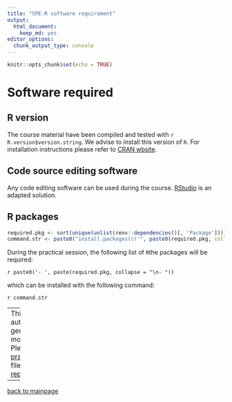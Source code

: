 ```yaml
---
title: "SPE-R software requirement"
output: 
  html_document: 
    keep_md: yes
editor_options: 
  chunk_output_type: console
---
```


```r
knitr::opts_chunk$set(echo = TRUE)
```

# Software required

## R version

The course material have been compiled and tested with
`r R.version$version.string`.
We advise to install this version of `R`. For installation instructions please refer to [CRAN wbsite](https://cran.r-project.org/).

## Code source editing software

Any code editing software can be used during the course.
[RStudio](https://www.rstudio.com/) is an adapted solution. 

## R packages

```r
required.pkg <- sort(unique(unlist(renv::dependencies()[, 'Package'])))
command.str <- paste0("install.packages(c('", paste0(required.pkg, collapse = "', '"), "'))")
```

During the practical session, the following list of `R`the packages will be required:

`r paste0('- ', paste(required.pkg, collapse = "\n- "))`

which can be installed with the following command:

`r command.str`

---
This page have been automatically generated. Do not modify
directly. 
Please edit [pracs/prerequest.Rmd](https://github.com/SPE-R/SPE/blob/master/pracs-book/prerequest.Rmd) file from [SPE repository](https://github.com/SPE-R/SPE)

---
[back to mainpage](https://spe-r.github.io/)
